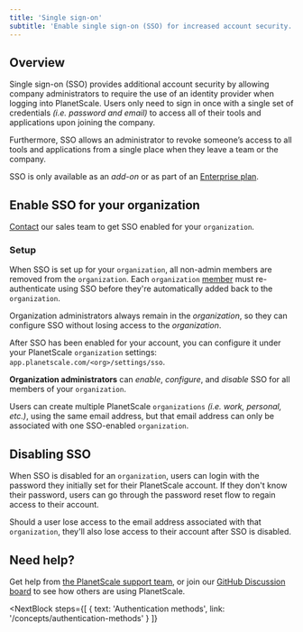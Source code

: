 ```yaml
---
title: 'Single sign-on'
subtitle: 'Enable single sign-on (SSO) for increased account security.'
---
```


## Overview

Single sign-on (SSO) provides additional account security by allowing company administrators to require the use of an identity provider when logging into PlanetScale. Users only need to sign in once with a single set of credentials _(i.e. password and email)_ to access all of their tools and applications upon joining the company.

Furthermore, SSO allows an administrator to revoke someone’s access to all tools and applications from a single place when they leave a team or the company.

<InfoBlock type='note'>
  SSO is only available as an <em>add-on</em> or as part of an
  <a href='https://docs.planetscale.com/concepts/billing#planetscale-plans'>Enterprise plan</a>.
</InfoBlock>

## Enable SSO for your organization

[Contact](https://www.planetscale.com/contact) our sales team to get SSO enabled for your `organization`.

### Setup

When SSO is set up for your `organization`, all non-admin members are removed from the `organization`. Each `organization` [member](https://app.planetscale.com/planetscale/settings/members) must re-authenticate using SSO before they're automatically added back to the `organization`.

<InfoBlock type='note'>
  Organization administrators always remain in the <em>organization</em>, so they can configure SSO without losing
  access to the <em>organization</em>.
</InfoBlock>

After SSO has been enabled for your account, you can configure it under your PlanetScale `organization` settings: `app.planetscale.com/<org>/settings/sso`.

**Organization administrators** can _enable_, _configure_, and _disable_ SSO for all members of your `organization`.

Users can create multiple PlanetScale `organizations` _(i.e. work, personal, etc.)_, using the same email address, but that email address can only be associated with one SSO-enabled `organization`.

## Disabling SSO

When SSO is disabled for an `organization`, users can login with the password they initially set for their PlanetScale account. If they don't know their password, users can go through the password reset flow to regain access to their account.

Should a user lose access to the email address associated with that `organization`, they'll also lose access to their account after SSO is disabled.

## Need help?

Get help from [the PlanetScale support team](https://www.planetscale.com/support), or join our [GitHub Discussion board](https://github.com/planetscale/discussion/discussions) to see how others are using PlanetScale.

<NextBlock
  steps={[
    {
      text: 'Authentication methods',
      link: '/concepts/authentication-methods'
    }
  ]}
></NextBlock>
